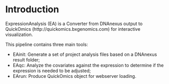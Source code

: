 # Introduction

ExpressionAnalysis (EA) is a Converter from DNAnexus output to QuickOmics (http://quickomics.bxgenomics.com) for interactive visualization.

This pipeline contains three main tools:

  - EAinit: Generate a set of project analysis files based on a DNAnexus result folder;
  - EAqc: Analyze the covariates against the expression to determine if the expression is needed to be adjusted;
  - EArun: Produce QuickOmics object for webserver loading.
